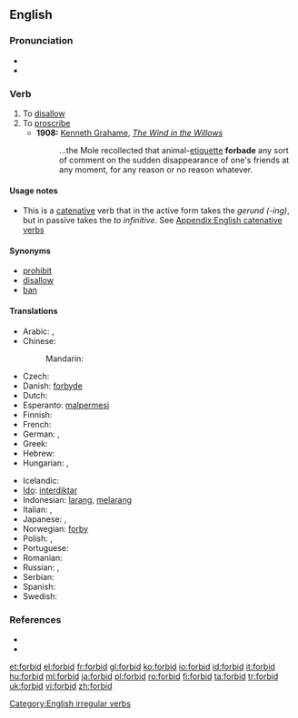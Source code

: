 ==English==

===Pronunciation===
* {{IPA|/fɝ'bɪd/}}
* {{audio|en-us-forbid.ogg|Audio (US)}}

===Verb===
{{en-verb|forbids|forbidding|'''[[forbade]]''' ''or'' '''[[forbad]]'''|forbidden}}

# To [[disallow]]
# To [[proscribe]]
#* '''1908:''' [[w:Kenneth Grahame|Kenneth Grahame]], ''[[w:The Wind in the Willows|The Wind in the Willows]]''
#*: ...the Mole recollected that animal-[[etiquette]] '''forbade''' any sort of comment on the sudden disappearance of one's friends at any moment, for any reason or no reason whatever.

====Usage notes====
* This is a [[catenative]] verb that in the active form takes the ''gerund (-ing)'', but in passive takes the ''to infinitive''. See [[Appendix:English catenative verbs]]

====Synonyms====
* [[prohibit]]
* [[disallow]]
* [[ban]]

====Translations====
{{trans-top|to disallow}}
* Arabic: {{t-|ar|حرم|tr=Harrama|sc=Arab}},  {{t|ar|منع|tr=mana`a|sc=Arab}}
* Chinese:
*: Mandarin: {{t-|cmn|禁止|tr=jìnzhǐ|sc=Hani|xs=Mandarin}}
* Czech: {{t-|cs|zakázat}}
* Danish: [[forbyde]]
* Dutch: {{t+|nl|verbieden}}
* Esperanto: [[malpermesi]]
* Finnish: {{t+|fi|kieltää}}
* French: {{t+|fr|interdire}}
* German: {{t+|de|verbieten}}, {{t-|de|untersagen}}
* Greek: {{t+|el|απαγορεύω|tr=apagorev́o|sc=Grek}}
* Hebrew: {{t-|he|אסר|sc=Hebr}}
* Hungarian: {{t+|hu|tilt}}, {{t+|hu|megtilt}}
{{trans-mid}}
* Icelandic: {{t+|is|banna}}
* [[Ido]]: [[interdiktar]]
* Indonesian: [[larang]], [[larang|melarang]]
* Italian: {{t+|it|proibire}}, {{t+|it|vietare}}
* Japanese: {{t|ja|禁じる|tr=きんじる, kinjiru|sc=Jpan}},  {{t|ja|禁ずる|tr=きんずる, kinzuru|sc=Jpan}}
* Norwegian: [[forby]]
* Polish: {{t-|pl|zakazywać}}, {{t+|pl|zabraniać}}
* Portuguese: {{t+|pt|proibir}}
* Romanian: {{t+|ro|interzice}}
* Russian: {{t|ru|запретить|tr=zapretít'|sc=Cyrl}},  {{t|ru|запрещать|tr=zapreščát'|sc=Cyrl}}
* Serbian: {{t-|sr|zabraniti}}
* Spanish: {{t-|es|prohibir|tr=prohíbo}}
* Swedish: {{t+|sv|förbjuda}}
{{trans-bottom}}

===References===
* {{R:Century 1911}}
* {{R:Webster 1913}}

[[Category:English irregular verbs]]

[[et:forbid]]
[[el:forbid]]
[[fr:forbid]]
[[gl:forbid]]
[[ko:forbid]]
[[io:forbid]]
[[id:forbid]]
[[it:forbid]]
[[hu:forbid]]
[[ml:forbid]]
[[ja:forbid]]
[[pl:forbid]]
[[ro:forbid]]
[[fi:forbid]]
[[ta:forbid]]
[[tr:forbid]]
[[uk:forbid]]
[[vi:forbid]]
[[zh:forbid]]